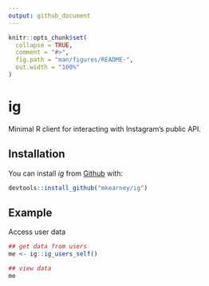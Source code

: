 ```yaml
---
output: github_document
---
```


<!-- README.md is generated from README.Rmd. Please edit that file -->

```r
knitr::opts_chunk$set(
  collapse = TRUE,
  comment = "#>",
  fig.path = "man/figures/README-",
  out.width = "100%"
)
```
# ig

Minimal R client for interacting with Instagram's public API.

## Installation

You can install *ig* from [Github](https://github.com) with:

```r
devtools::install_github("mkearney/ig")
```

## Example

Access user data

```r
## get data from users
me <- ig::ig_users_self()

## view data
me
```
